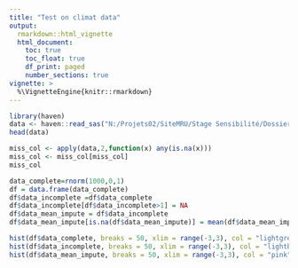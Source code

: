 ```yaml
---
title: "Test on climat data"
output:
  rmarkdown::html_vignette
  html_document:
    toc: true
    toc_float: true
    df_print: paged
    number_sections: true
vignette: >
  %\VignetteEngine{knitr::rmarkdown}
---
```


```r
library(haven)
data <- haven::read_sas("N:/Projets02/SiteMRU/Stage Sensibilité/Dossier C1/Bases/base_tge_2009_2018_calib.sas7bdat ")
head(data)
```

```r
miss_col <- apply(data,2,function(x) any(is.na(x)))
miss_col <- miss_col[miss_col]
miss_col
```
```r
data_complete=rnorm(1000,0,1)
df = data.frame(data_complete)
df$data_incomplete =df$data_complete
df$data_incomplete[df$data_incomplete>1] = NA
df$data_mean_impute = df$data_incomplete
df$data_mean_impute[is.na(df$data_mean_impute)] = mean(df$data_mean_impute, na.rm=TRUE)
```


```r
hist(df$data_complete, breaks = 50, xlim = range(-3,3), col = "lightgreen", main = "Complete data", xlab = "Complete data")
hist(df$data_incomplete, breaks = 50, xlim = range(-3,3), col = "lightblue", main = "Incomplete data", xlab = "Incomplete data")
hist(df$data_mean_impute, breaks = 50, xlim = range(-3,3), col = "pink", main = "Mean imputed data", xlab = "Mean imputed data")
```

